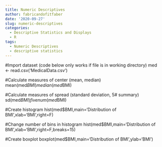 ```yaml
---
title: Numeric Descriptives
author: fabricandofitfaber
date: '2020-09-27'
slug: numeric-descriptives
categories:
  - Descriptive Statistics and Displays
  - R
tags:
  - Numeric Descriptives
  - descriptive statistics
---
```


#Import dataset (code below only works if file is in working directory)
med <- read.csv('MedicalData.csv')

#Calculate measures of center (mean, median)
mean(med$BMI)
median(med$BMI)

#Calculate measures of spread (standard deviation, 5# summary)
sd(med$BMI)
fivenum(med$BMI)

#Create histogram
hist(med$BMI,main='Distribution of BMI',xlab='BMI',right=F)

#Change number of bins in histogram
hist(med$BMI,main='Distribution of BMI',xlab='BMI',right=F,breaks=15)

#Create boxplot
boxplot(med$BMI,main='Distribution of BMI',ylab='BMI')

